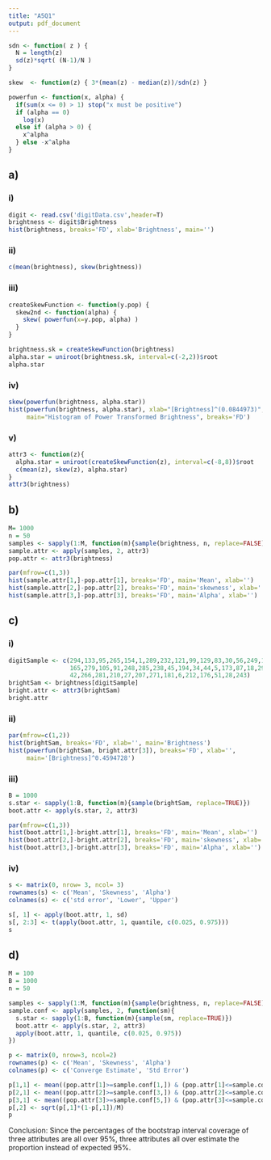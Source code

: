 ```yaml
---
title: "A5Q1"
output: pdf_document
---
```


```r
sdn <- function( z ) { 
  N = length(z)
  sd(z)*sqrt( (N-1)/N )
}

skew  <- function(z) { 3*(mean(z) - median(z))/sdn(z) }

powerfun <- function(x, alpha) {
  if(sum(x <= 0) > 1) stop("x must be positive")
  if (alpha == 0)
    log(x)
  else if (alpha > 0) {
    x^alpha
  } else -x^alpha
}
```

## a)

### i)

```r
digit <- read.csv('digitData.csv',header=T)
brightness <- digit$Brightness
hist(brightness, breaks='FD', xlab='Brightness', main='')
```


### ii)

```r
c(mean(brightness), skew(brightness))
```

### iii)

```r
createSkewFunction <- function(y.pop) {
  skew2nd <- function(alpha) {
    skew( powerfun(x=y.pop, alpha) )
  }
}

brightness.sk = createSkewFunction(brightness)
alpha.star = uniroot(brightness.sk, interval=c(-2,2))$root
alpha.star
```

### iv)

```r
skew(powerfun(brightness, alpha.star))
hist(powerfun(brightness, alpha.star), xlab="[Brightness]^(0.0844973)",
     main="Histogram of Power Transformed Brightness", breaks='FD')
```

### v)

```r
attr3 <- function(z){
  alpha.star = uniroot(createSkewFunction(z), interval=c(-8,8))$root
  c(mean(z), skew(z), alpha.star)
}
attr3(brightness)
```


## b)

```r
M= 1000
n = 50
samples <- sapply(1:M, function(m){sample(brightness, n, replace=FALSE)})
sample.attr <- apply(samples, 2, attr3)
pop.attr <- attr3(brightness)

par(mfrow=c(1,3))
hist(sample.attr[1,]-pop.attr[1], breaks='FD', main='Mean', xlab='')
hist(sample.attr[2,]-pop.attr[2], breaks='FD', main='skewness', xlab='')
hist(sample.attr[3,]-pop.attr[3], breaks='FD', main='Alpha', xlab='')
```


## c)

### i)

```r
digitSample <- c(294,133,95,265,154,1,289,232,121,99,129,83,30,56,249,134,46,68,
                 165,279,105,91,248,285,238,45,194,34,44,5,173,87,18,299,167,64,
                 42,266,281,210,27,207,271,181,6,212,176,51,28,243)
brightSam <- brightness[digitSample]
bright.attr <- attr3(brightSam)
bright.attr
```

### ii)

```r
par(mfrow=c(1,2))
hist(brightSam, breaks='FD', xlab='', main='Brightness')
hist(powerfun(brightSam, bright.attr[3]), breaks='FD', xlab='', 
     main='[Brightness]^0.4594728')
```

### iii)

```r
B = 1000
s.star <- sapply(1:B, function(m){sample(brightSam, replace=TRUE)})
boot.attr <- apply(s.star, 2, attr3)

par(mfrow=c(1,3))
hist(boot.attr[1,]-bright.attr[1], breaks='FD', main='Mean', xlab='')
hist(boot.attr[2,]-bright.attr[2], breaks='FD', main='skewness', xlab='')
hist(boot.attr[3,]-bright.attr[3], breaks='FD', main='Alpha', xlab='')
```

### iv)

```r
s <- matrix(0, nrow= 3, ncol= 3)
rownames(s) <- c('Mean', 'Skewness', 'Alpha')
colnames(s) <- c('std error', 'Lower', 'Upper')

s[, 1] <- apply(boot.attr, 1, sd)
s[, 2:3] <- t(apply(boot.attr, 1, quantile, c(0.025, 0.975)))
s
```


## d)

```r
M = 100
B = 1000
n = 50

samples <- sapply(1:M, function(m){sample(brightness, n, replace=FALSE)})
sample.conf <- apply(samples, 2, function(sm){
  s.star <- sapply(1:B, function(m){sample(sm, replace=TRUE)})
  boot.attr <- apply(s.star, 2, attr3)
  apply(boot.attr, 1, quantile, c(0.025, 0.975))
})
```
```r
p <- matrix(0, nrow=3, ncol=2)
rownames(p) <- c('Mean', 'Skewness', 'Alpha')
colnames(p) <- c('Converge Estimate', 'Std Error')

p[1,1] <- mean((pop.attr[1]>=sample.conf[1,]) & (pop.attr[1]<=sample.conf[2,]))
p[2,1] <- mean((pop.attr[2]>=sample.conf[3,]) & (pop.attr[2]<=sample.conf[4,]))
p[3,1] <- mean((pop.attr[3]>=sample.conf[5,]) & (pop.attr[3]<=sample.conf[6,]))
p[,2] <- sqrt(p[,1]*(1-p[,1])/M)
p
```

Conclusion: Since the percentages of the bootstrap interval coverage of three attributes are all over 95%, three attributes all over estimate the proportion instead of expected 95%.

